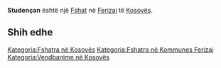 {{Fshat në Kosovës
 | Emri                = Studençan
| sqi_N_name = Studençan
| sqi_N_FULL_NAME_RO = Studençan
| sqi_N_FULL_NAME_ND_RO = Studencan
| sqi_N_SORT_NAME_RG = STUDENCAN
| sqi_N_FULL_NAME_RG = Studençan
| sqi_N_FULL_NAME_ND_RG = Studencan
| sqi_V_name = Strudeçane
| sqi_V_FULL_NAME_RO = Strudeçane Studenqan
| sqi_V_FULL_NAME_ND_RO = Strudecane Studenqan
| sqi_V_SORT_NAME_RG = STRUDECANE STUDENQAN
| sqi_V_FULL_NAME_RG = Strudeçane Studenqan
| sqi_V_FULL_NAME_ND_RG = Strudecane Studenqan
| srp_N_name = Studenčane
| srp_N_FULL_NAME_RO = Studenčane
| srp_N_FULL_NAME_ND_RO = Studencane
| srp_N_SORT_NAME_RG = STUDENCANE
| srp_N_FULL_NAME_RG = Studenčane
| srp_N_FULL_NAME_ND_RG = Studencane
| srp_NS_name = Студенчане
| srp_NS_FULL_NAME_RO = Студенчане
| srp_NS_FULL_NAME_ND_RO = Студенчане
| srp_NS_SORT_NAME_RG = СТУДЕНЧАНЕ
| srp_NS_FULL_NAME_RG = Студенчане
| srp_NS_FULL_NAME_ND_RG = Студенчане

 | Emri (Rasa dhanore) = 
 | Figura              = 
 | Shteti              = Kosovo
 | Komuna              = Ferizaj
 | Kodi postar         = 
 | Sipërfaqja          = 

 | Popullsia           = 

 | Regj. i popullsisë  = 
 | Dend. e popullsisë  = 
 | Faqja zyrtare       = 
 <!--- Koordinatat ----> 
 | Gjerësia            = 42.358611
 | Gjatësia            = 20.758611
 | Lartësia            = 
}}
'''Studençan''' është një [[Fshat]] në [[Ferizaj]] të [[Kosovës]].

<!-- == Gjeografia == -->
<!-- == Historia == -->
<!-- == Demografia == -->
== Shih edhe ==
{{Komuna Ferizaj}}
{{Kosovo-Administrata-Cung}}

[[Kategoria:Fshatra në Kosovës]]
[[Kategoria:Fshatra në Kommunes Ferizaj]]
[[Kategoria:Vendbanime në Kosovës]]